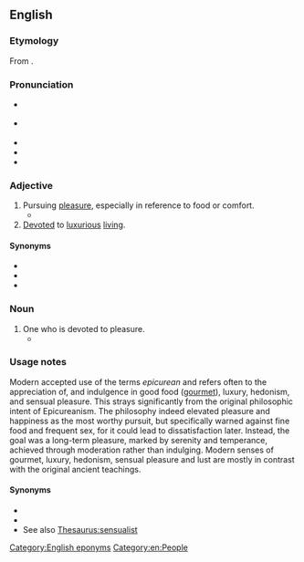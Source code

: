 {{also|Epicurean}}
==English==

===Etymology===
From {{m|en|Epicurean||follower of {{w|Epicureanism}}}}.

===Pronunciation===
* {{a|RP}} {{IPA|en|/ˌɛp.ɪ.kjʊəˈɹiː.n̩/}}
* {{a|GA}} {{IPA|en|/ˌɛp.ɪ.kjʊˈɹi.n̩/|/ˌɛp.ɪˈkjʊ.ɹi.n̩/}}
* {{audio|en|En-us-epicurean.ogg|Audio (US)}}
* {{rhymes|en|iːən}}
* {{hyphenation|en|ep|i|cu|re|an}}

===Adjective===
{{en-adj}}

# Pursuing [[pleasure]], especially in reference to food or comfort.
#*{{quote-text|en|year=1847|author=George Frederick Augustus Ruxton|title=Adventures in Mexico and the Rocky Mountains|page=267|passage=The powers of the Canadian voyageurs and hunters in the consumption of meat strike the greenhorn with wonder and astonishment; and are only equalled by the gastronomical capabilities exhibited by Indian dogs, both following the same plan in their '''epicurean''' gorgings.}}
#[[devoted|Devoted]] to [[luxurious]] [[live|living]].

====Synonyms====
* {{l|en|gluttonous}}
* {{l|en|hedonistic}}
* {{l|en|libertine}}

===Noun===
{{en-noun}}

# One who is devoted to pleasure.
#* {{quote-book|en|year=1855|author={{w|Alfred, Lord Tennyson}}|chapter=Maud|title={{w|Maud, and Other Poems}}|url=https://books.google.com/books?id=M4fBD231vdAC|page=22|passage=I keep but a man and a maid, ever ready to slander and steal ; / I know it, and smile a hard-set smile, like a stoic, or like / A wiser '''epicurean,''' and let the world have its way.}}

===Usage notes===
Modern accepted use of the terms ''epicurean'' and {{m|en|Epicureanism}} refers often to the appreciation of, and indulgence in good food ([[gourmet]]), luxury, hedonism, and sensual pleasure. This strays significantly from the original philosophic intent of Epicureanism. The philosophy indeed elevated pleasure and happiness as the most worthy pursuit, but specifically warned against fine food and frequent sex, for it could lead to dissatisfaction later. Instead, the goal was a long-term pleasure, marked by serenity and temperance, achieved through moderation rather than indulging. Modern senses of gourmet, luxury, hedonism, sensual pleasure and lust are mostly in contrast with the original ancient teachings.

====Synonyms====
* {{l|en|glutton}}
* {{l|en|hedonist}}
* See also [[Thesaurus:sensualist]]

[[Category:English eponyms]]
[[Category:en:People]]